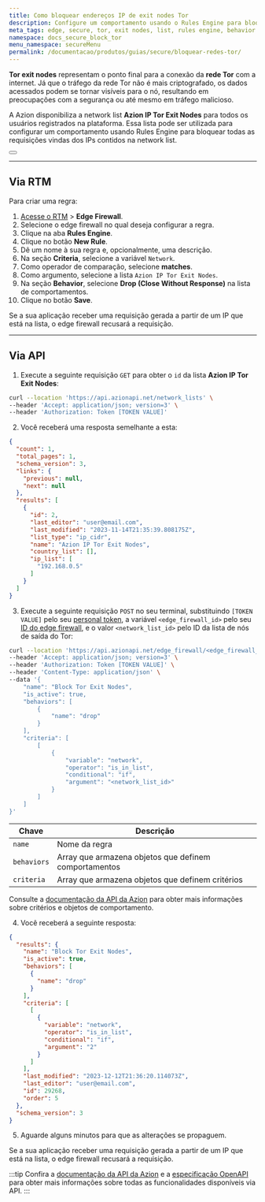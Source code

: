 ```yaml
---
title: Como bloquear endereços IP de exit nodes Tor
description: Configure um comportamento usando o Rules Engine para bloquear todas as requisições provenientes de IPs contidos na network list Azion IP Tor Exit Nodes.
meta_tags: edge, secure, tor, exit nodes, list, rules engine, behavior
namespace: docs_secure_block_tor
menu_namespace: secureMenu
permalink: /documentacao/produtos/guias/secure/bloquear-redes-tor/
---
```



**Tor exit nodes** representam o ponto final para a conexão da **rede Tor** com a internet. Já que o tráfego da rede Tor não é mais criptografado, os dados acessados podem se tornar visíveis para o nó, resultando em preocupações com a segurança ou até mesmo em tráfego malicioso.

A Azion disponibiliza a network list **Azion IP Tor Exit Nodes** para todos os usuários registrados na plataforma. Essa lista pode ser utilizada para configurar um comportamento usando Rules Engine para bloquear todas as requisições vindas dos IPs contidos na network list.

<Button href="/pt-br/documentacao/produtos/edge-firewall/network-layer-protection/network-lists/" text="saiba mais sobre network lists" variant="secondary"></Button>

---

## Via RTM

Para criar uma regra:

1. [Acesse o RTM](/pt-br/documentacao/produtos/guias/como-acessar-o-rtm/) > **Edge Firewall**.
2. Selecione o edge firewall no qual deseja configurar a regra.
3. Clique na aba **Rules Engine**.
4. Clique no botão **New Rule**.
5. Dê um nome à sua regra e, opcionalmente, uma descrição.
6. Na seção **Criteria**, selecione a variável `Network`.
7. Como operador de comparação, selecione **matches**.
8. Como argumento, selecione a lista `Azion IP Tor Exit Nodes`.
9. Na seção **Behavior**, selecione **Drop (Close Without Response)** na lista de comportamentos.
10. Clique no botão **Save**.

Se a sua aplicação receber uma requisição gerada a partir de um IP que está na lista, o edge firewall recusará a requisição.

---

## Via API

1. Execute a seguinte requisição `GET` para obter o `id` da lista **Azion IP Tor Exit Nodes**:

```bash
curl --location 'https://api.azionapi.net/network_lists' \
--header 'Accept: application/json; version=3' \
--header 'Authorization: Token [TOKEN VALUE]'
```

2. Você receberá uma resposta semelhante a esta:

```json
{
  "count": 1,
  "total_pages": 1,
  "schema_version": 3,
  "links": {
    "previous": null,
    "next": null
  },
  "results": [
    {
      "id": 2,
      "last_editor": "user@email.com",
      "last_modified": "2023-11-14T21:35:39.808175Z",
      "list_type": "ip_cidr",
      "name": "Azion IP Tor Exit Nodes",
      "country_list": [],
      "ip_list": [
        "192.168.0.5"
      ]
    }
  ]
}
```

3. Execute a seguinte requisição `POST` no seu terminal, substituindo `[TOKEN VALUE]` pelo seu [personal token](/pt-br/documentacao/produtos/guias/personal-tokens/), a variável `<edge_firewall_id>` pelo seu [ID do edge firewall](https://api.azion.com/#58376993-e0dd-4b51-9cd3-41d86122728f), e o valor `<network_list_id>` pelo ID da lista de nós de saída do Tor:

```bash
curl --location 'https://api.azionapi.net/edge_firewall/<edge_firewall_id>/rules_engine' \
--header 'Accept: application/json; version=3' \
--header 'Authorization: Token [TOKEN VALUE]' \
--header 'Content-Type: application/json' \
--data '{
    "name": "Block Tor Exit Nodes",
    "is_active": true,
    "behaviors": [
        {
            "name": "drop"
        }
    ],
    "criteria": [
        [
            {
                "variable": "network",
                "operator": "is_in_list",
                "conditional": "if",
                "argument": "<network_list_id>"
            }
        ]
    ]
}'
```

| Chave | Descrição |
| --- | --- |
| `name` | Nome da regra |
| `behaviors` | Array que armazena objetos que definem comportamentos |
| `criteria` | Array que armazena objetos que definem critérios |

Consulte a [documentação da API da Azion](https://api.azion.com/#ff2b221b-0054-407f-aad3-39cda3a9ed0f) para obter mais informações sobre critérios e objetos de comportamento.

4. Você receberá a seguinte resposta:

```json
{
  "results": {
    "name": "Block Tor Exit Nodes",
    "is_active": true,
    "behaviors": [
      {
        "name": "drop"
      }
    ],
    "criteria": [
      [
        {
          "variable": "network",
          "operator": "is_in_list",
          "conditional": "if",
          "argument": "2"
        }
      ]
    ],
    "last_modified": "2023-12-12T21:36:20.114073Z",
    "last_editor": "user@email.com",
    "id": 29268,
    "order": 5
  },
  "schema_version": 3
}
```

5. Aguarde alguns minutos para que as alterações se propaguem.

Se a sua aplicação receber uma requisição gerada a partir de um IP que está na lista, o edge firewall recusará a requisição.

:::tip
Confira a [documentação da API da Azion](https://api.azion.com/) e a [especificação OpenAPI](https://github.com/aziontech/azionapi-openapi/) para obter mais informações sobre todas as funcionalidades disponíveis via API.
:::
